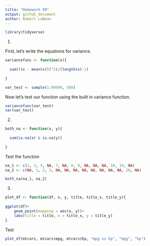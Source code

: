 ```yaml
---
title: "Homework 09"
output: github_document
author: Robert LaBean
---
```


```r

library(tidyverse)

```

(1)

First, let's write the equations for variance.

```r

variancefunc <- function(x){
  
  sum(((x - mean(x)))^2)/(length(x)-1)
  
}

var_test <- sample(1:99999, 500)

```

Now let's test our function using the built in variance function.

``` r

variancefunc(var_test)
var(var_test)

```

(2)

```r

both_na <- function(x, y){
  
  sum(is.na(x) & is.na(y))
  
}

```

Test the function

```r

na_1 <- c(1, 3, 5, NA, 7, NA, 8, 9, NA, NA, NA, 10, 19, NA)
na_2 <- c(NA, 1, 2, 3, NA, NA, NA, NA, NA, NA, NA, NA, 20, NA)

both_na(na_1, na_2)

```

(3)

```r

plot_df <- function(df, x, y, title, title_x, title_y){
  
ggplot(df)+
    geom_point(mapping = aes(x, y))+
    labs(title = title, x = title_x, y = title_y)
}

```

Test

```r

plot_df(mtcars, mtcars$mpg, mtcars$hp, "mpg vs hp", "mpg", "hp")

```


